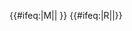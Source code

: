 {{#ifeq:{{{exclude}}}|M||{{NYCS time 2|M|icon=weekdaysonly|text=weekdays at all hours except late nights|time={{{time|}}}}} {{NYCS br|time={{{time|}}}}}}} {{#ifeq:{{{exclude}}}|R||{{NYCS time 2|R|icon=allexceptnights|text=all hours except late nights|time={{{time|}}}}}}}